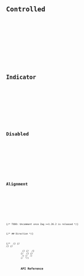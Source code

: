 





<Preview client:load>
	<Fragment slot="preview">
		<Default client:visible />
	</Fragment>
	<Fragment slot="code">
		<Code code={DefaultRaw} lang="tsx" />
	</Fragment>
</Preview>

## Controlled

<Preview client:load>
	<Fragment slot="preview">
		<Controlled client:visible />
	</Fragment>
	<Fragment slot="code">
		<Code code={ControlledRaw} lang="tsx" />
	</Fragment>
</Preview>

## Indicator

<Preview client:load>
	<Fragment slot="preview">
		<Indicator client:visible />
	</Fragment>
	<Fragment slot="code">
		<Code code={IndicatorRaw} lang="tsx" />
	</Fragment>
</Preview>

## Disabled

<Preview client:load>
	<Fragment slot="preview">
		<Disabled client:visible />
	</Fragment>
	<Fragment slot="code">
		<Code code={DisabledRaw} lang="tsx" />
	</Fragment>
</Preview>

## Alignment

<Preview client:load>
	<Fragment slot="preview">
		<Aligment client:visible />
	</Fragment>
	<Fragment slot="code">
		<Code code={AligmentRaw} lang="tsx" />
	</Fragment>
</Preview>

{/* TODO: Uncomment once Zag >=1.26.2 is released */}

{/* ## Direction */}

{/* <Preview client:load> */}
{/* <Fragment slot="preview"> */}
{/* <Dir client:visible /> */}
{/* </Fragment> */}
{/* <Fragment slot="code"> */}
{/* <Code code={DirRaw} lang="tsx" /> */}
{/* </Fragment> */}
{/* </Preview> */}

## API Reference

<ApiTable />
